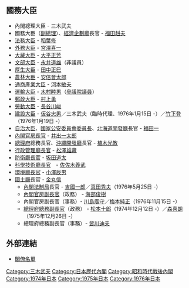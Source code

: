 {{日本内閣記事
|內閣名 = 三木内閣
|假名 = みきないかく
|羅馬字 = Miki Naikaku
|代數 = 66
|首相名 = 三木武夫
|前職 = 日本[[眾議院_(日本)|眾議院議員]]、[[自由民主黨總裁|自由民主黨總裁]]
|成立年 = 1974年
|成立月日 = 12月9日
|總辭年 = 1976年
|總辭月日 = 9月15日
|執政黨 = [[自由民主黨_(日本)|自由民主黨]]
|成員名單 = http://www.kantei.go.jp/jp/rekidai/kakuryo/66.html
|職務 = [[眾議院_(日本)|眾議院議員]]、[[自由民主黨總裁|自由民主黨總裁]]
}}

== 國務大臣 ==
* 內閣總理大臣 - 三木武夫
* 國務大臣（[[副總理_(日本)|副總理]]）、[[經濟企劃廳|經濟企劃廳]]長官  - [[福田赳夫|福田赳夫]]
* [[法務大臣|法務大臣]] - [[稻葉修|稻葉修]]
* [[外務大臣_(日本)|外務大臣]] - [[宮澤喜一|宮澤喜一]] 
* [[大藏大臣|大藏大臣]] - [[大平正芳|大平正芳]] 
* [[文部大臣|文部大臣]] - [[永井道雄|永井道雄]]（非議員） 
* [[厚生大臣|厚生大臣]] - [[田中正巳|田中正巳]]
* [[農林大臣|農林大臣]] - [[安倍晉太郎|安倍晉太郎]]
* [[通商產業大臣|通商產業大臣]] - [[河本敏夫|河本敏夫]]
* [[運輸大臣|運輸大臣]] - [[木村睦男|木村睦男]]（[[參議院_(日本)|參議院議員]]） 
* [[郵政大臣|郵政大臣]] - [[村上勇|村上勇]]
* [[勞動大臣|勞動大臣]] - [[長谷川峻|長谷川峻]] 
* [[建設大臣|建設大臣]] - [[仮谷忠男|仮谷忠男]]／三木武夫（臨時代理、1976年1月15日 -）／[[竹下登|竹下登]]（1976年1月19日 -）
* [[自治大臣|自治大臣]]、[[國家公安委員會委員長|國家公安委員會委員長]]、[[北海道開發廳|北海道開發廳]]長官 - [[福田一|福田一]]
* [[內閣官房長官|內閣官房長官]] - [[井出一太郎|井出一太郎]] 
* [[總理府|總理府]]總務長官、[[沖繩開發廳|沖繩開發廳]]長官 - [[植木光教|植木光教]] 
* [[行政管理廳長官|行政管理廳長官]] - [[松澤雄藏|松澤雄藏]] 
* [[防衛廳長官|防衛廳長官]] - [[坂田道太|坂田道太]]
* [[科學技術廳長官|科學技術廳長官]]　- [[佐佐木義武|佐佐木義武]]
* [[環境廳長官|環境廳長官]] - [[小澤辰男|小澤辰男]]
* [[國土廳|國土廳]]長官 - [[金丸信|金丸信]]
**  [[內閣法制局|內閣法制局]]長官 - [[吉國一郎|吉國一郎]]／[[真田秀夫|真田秀夫]]（1976年5月25日 -）  
**  [[內閣官房副長官|內閣官房副長官]]（政務） - [[海部俊樹|海部俊樹]]
**  內閣官房副長官（事務）- [[川島廣守|川島廣守]]／[[梅本純正|梅本純正]]（1976年11月15日 -） 
**  [[總理府總務副長官|總理府總務副長官]]（政務） - [[松本十郎_(衆議院議員)|松本十郎]]（1974年12月12日 -）／[[森喜朗|森喜朗]]（1975年12月26日 -）
**  總理府總務副長官（事務）- [[皆川迪夫|皆川迪夫]]

== 外部連結 ==
*[http://www.kantei.go.jp/jp/rekidai/kakuryo/66.html 閣僚名單]{{Wayback|url=http://www.kantei.go.jp/jp/rekidai/kakuryo/66.html |date=20141122212826 }} 

{{三木內閣}}
{{日本歷代內閣|[[第二次田中角榮內閣_(第二次改造)|第二次田中角榮第二次改造內閣]]|三木内閣|1974年12月9日 - 1976年9月15日|[[三木內閣_(改造)|三木改造內閣]]}}

{{DEFAULTSORT:Miki Takeo}}
[[Category:三木武夫|Category:三木武夫]]
[[Category:日本歷代內閣|Category:日本歷代內閣]]
[[Category:昭和時代戰後內閣|Category:昭和時代戰後內閣]]
[[Category:1974年日本|Category:1974年日本]]
[[Category:1975年日本|Category:1975年日本]]
[[Category:1976年日本|Category:1976年日本]]